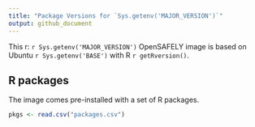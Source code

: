 ```yaml
---
title: "Package Versions for `Sys.getenv('MAJOR_VERSION')`"
output: github_document
---
```


This r: `r Sys.getenv('MAJOR_VERSION')` OpenSAFELY image is based on Ubuntu `r Sys.getenv('BASE')` with R `r getRversion()`.

## R packages

The image comes pre-installed with a set of R packages.

```r
pkgs <- read.csv("packages.csv")
```
